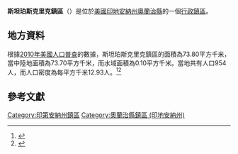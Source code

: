 {{noteTA
|G1=USState
|G2=地名
|G3=Unit
}}
{{Infobox settlement
|official_name            = 斯坦珀斯克里克鎮區
|native_name = Stampers Creek Township
|settlement_type          = [[行政鎮區|行政鎮區]]
|image_skyline            = Lynd School.jpg
|imagesize                = 250px
|image_map                = Map highlighting Stampers Creek Township, Orange County, Indiana.svg
|mapsize                  = 250px
|pushpin_map  =USA Indiana
|pushpin_label = 斯坦珀斯克里克鎮區
|pushpin_label_position   = top
|pushpin_map_caption      = 斯坦珀斯克里克鎮區在印地安納州的位置
|subdivision_type         = [[世界政區索引|國家]]
|subdivision_type1        = [[美国州份|州份]]
|subdivision_type2        = [[印地安納州行政区划|縣]]
|subdivision_name         = [[美国|美国]]
|subdivision_name1        = [[印地安納州|印地安納州]]
|subdivision_name2        = [[奧蘭治縣_(印地安納州)|奧蘭治縣]]
|elevation_ft             = 656
|elevation_m              = 200
|timezone                 = [[北美东部時區|北美东部時區]]
|area_total_km2           = 73.80
|area_land_km2            = 73.70
|area_water_km2           = 0.10
|area_total_sq_mi         = 
|area_land_sq_mi          = 
|area_water_sq_mi         = 
|population_as_of         = [[2010年美國人口普查|2010]]
|population_footnotes     = 
|population_total         = 954
|population_density_km2   = auto
|population_density_sq_mi = auto
|utc_offset               = -5
|coordinates              = {{coord|38|26|40|N|86|22|59|W|type:city_region:US-AL_source:GNS-enwiki|display=inline,title}}
| coor_pinpoint           = 
| coordinates_footnotes   = 
|timezone_DST             = EDT
|utc_offset_DST           = -4
|postal_code_type         = [[美國郵區編號|郵區編號]]
|postal_code              = 47125, 47452, 47454
|area_code                = {{link-en|电话区号812|Area code 812|812}}
|blank_name = [[地名信息系统|GNIS ID]]
|blank_info = 453870
}}
'''斯坦珀斯克里克鎮區'''（{{lang-en|Stampers Creek Township}}）是位於[[美國|美國]][[印地安納州|印地安納州]][[奧蘭治縣_(印地安納州)|奧蘭治縣]]的一個[[行政鎮區|行政鎮區]]。

== 地方資料 ==
根據[[2010年美國人口普查|2010年美國人口普查]]的數據，斯坦珀斯克里克鎮區的面積為73.80平方千米，當中陸地面積為73.70平方千米，而水域面積為0.10平方千米。當地共有人口954人，而人口密度為每平方千米12.93人。<ref name="GR8">{{cite web|url=http://factfinder2.census.gov|publisher=[[美国人口调查局|美国人口调查局]]|accessdate=2011-05-14|title=American FactFinder|archive-date=2013-09-11|archive-url=https://web.archive.org/web/20130911234518/http://factfinder2.census.gov/|dead-url=no}}</ref><ref>{{cite web|url=https://www.citypopulation.de/en/usa/indiana/admin/|title=USA: Indiana (Counties and Townships) - City Population|access-date=2020-08-10|archive-date=2020-04-22|archive-url=https://web.archive.org/web/20200422090607/https://www.citypopulation.de/en/usa/indiana/admin/|dead-url=no}}</ref>

== 參考文獻 ==
{{reflist}}

{{奧蘭治縣 (印地安納州)}}

{{DEFAULTSORT:Stampers Creek Township}}
[[Category:印第安納州鎮區|Category:印第安納州鎮區]]
[[Category:奧蘭治縣鎮區_(印地安納州)|Category:奧蘭治縣鎮區 (印地安納州)]]

{{Indiana-geo-stub}}